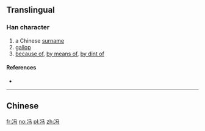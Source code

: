 {{also|馮}}
==Translingual==

===Han character===
{{Han char|rn=15|rad=冫|as=03|sn=5|four=|canj=戈一弓女一 (IMNVM)|ids=⿰[[冫]][[马]]}}

# a Chinese [[surname]]
# [[gallop]]
# [[because of]], [[by means of]], [[by dint of]]

====References====
* {{Han ref|kx=0131.231|hdz=74540.040|uh=51AF|ud=20911}}

----
==Chinese==
{{zh-see|馮}}

[[fr:冯]]
[[no:冯]]
[[pl:冯]]
[[zh:冯]]